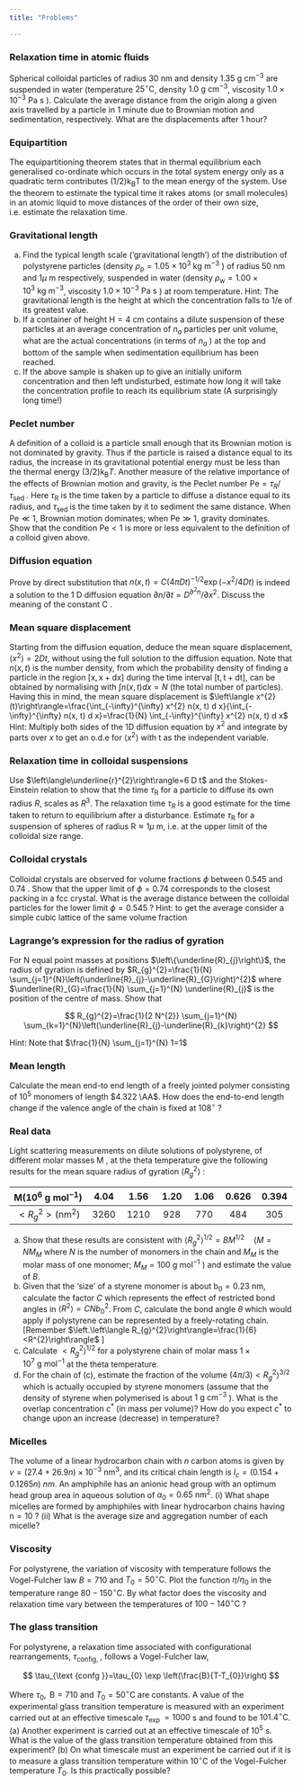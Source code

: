 ```yaml
---
title: "Problems"

---
```


### Relaxation time in atomic fluids

Spherical colloidal particles of radius 30 nm and density $1.35 \mathrm{~g} \mathrm{~cm}^{-3}$ are suspended in water (temperature $25^{\circ} \mathrm{C}$, density $1.0 \mathrm{~g} \mathrm{~cm}^{-3}$, viscosity $1.0 \times 10^{-3}$ Pa s ). Calculate the average distance from the origin along a given axis travelled by a particle in 1 minute due to Brownian motion and sedimentation, respectively. What are the displacements after 1 hour?

### Equipartition

The equipartitioning theorem states that in thermal equilibrium each generalised co-ordinate which occurs in the total system energy only as a quadratic term contributes $(1 / 2) \mathrm{k}_{\mathrm{B}} \mathrm{T}$ to the mean energy of the system. Use the theorem to estimate the typical time it rakes atoms (or small molecules) in an atomic liquid to move distances of the order of their own size, i.e. estimate the relaxation time.

### Gravitational length

(a) Find the typical length scale ('gravitational length') of the distribution of polystyrene particles (density $\rho_{\mathrm{p}}=1.05 \times 10^{3} \mathrm{~kg} \mathrm{~m}^{-3}$ ) of radius 50 nm and $1 \mu \mathrm{~m}$ respectively, suspended in water (density $\rho_{\mathrm{w}}=1.00 \times 10^{3} \mathrm{~kg} \mathrm{~m}^{-3}$, viscosity $1.0 \times 10^{-3} \mathrm{~Pa} \mathrm{~s}$ ) at room temperature. Hint: The gravitational length is the height at which the concentration falls to $1 / \mathrm{e}$ of its greatest value.
(b) If a container of height $\mathrm{H}=4 \mathrm{~cm}$ contains a dilute suspension of these particles at an average concentration of $n_{a}$ particles per unit volume, what are the actual concentrations (in terms of $n_{a}$ ) at the top and bottom of the sample when sedimentation equilibrium has been reached.
(c) If the above sample is shaken up to give an initially uniform concentration and then left undisturbed, estimate how long it will take the concentration profile to reach its equilibrium state (A surprisingly long time!)

### Peclet number

A definition of a colloid is a particle small enough that its Brownian motion is not dominated by gravity. Thus if the particle is raised a distance equal to its radius, the increase in its gravitational potential energy must be less than the thermal energy $(3 / 2) \mathrm{k}_{\mathrm{B}} T$. Another measure of the relative importance of the effects of Brownian motion and gravity, is the Peclet number $\mathrm{Pe}=\tau_{R} / \tau_{\text {sed }}$. Here $\tau_{\mathrm{R}}$ is the time taken by a particle to diffuse a distance equal to its radius, and $\tau_{\text {sed }}$ is the time taken by it to sediment the same distance. When $\mathrm{Pe} \ll 1$, Brownian motion dominates; when $\mathrm{Pe} \gg 1$, gravity dominates. Show that the
condition $\mathrm{Pe}<1$ is more or less equivalent to the definition of a colloid given above.

### Diffusion equation

Prove by direct substitution that $n(x, t)=C(4 \pi D t)^{-1 / 2} \exp \left(-x^{2} / 4 D t\right)$ is indeed a solution to the 1 D diffusion equation $\partial n / \partial t=D^{\partial^{2} n} / \partial x^{2}$.
Discuss the meaning of the constant C .

### Mean square displacement

Starting from the diffusion equation, deduce the mean square displacement, $\left\langle x^{2}\right\rangle=2 D t$, without using the full solution to the diffusion equation.
Note that $n(x, t)$ is the number density, from which the probability density of finding a particle in the region $[\mathrm{x}, \mathrm{x}+\mathrm{dx}]$ during the time interval $[\mathrm{t}, \mathrm{t}+\mathrm{dt}]$, can be obtained by normalising with $\int n(x, t) d x=N$ (the total number of particles). Having this in mind, the mean square displacement is
$\left\langle x^{2}(t)\right\rangle=\frac{\int_{-\infty}^{\infty} x^{2} n(x, t) d x}{\int_{-\infty}^{\infty} n(x, t) d x}=\frac{1}{N} \int_{-\infty}^{\infty} x^{2} n(x, t) d x$
Hint: Multiply both sides of the 1D diffusion equation by $x^{2}$ and integrate by parts over $x$ to get an o.d.e for $\left\langle x^{2}\right\rangle$ with t as the independent variable.

### Relaxation time in colloidal suspensions

Use $\left\langle\underline{r}^{2}\right\rangle=6 D t$ and the Stokes-Einstein relation to show that the time $\tau_{\mathrm{R}}$ for a particle to diffuse its own radius $R$, scales as $R^{3}$. The relaxation time $\tau_{R}$ is a good estimate for the time taken to return to equilibrium after a disturbance. Estimate $\tau_{\mathrm{R}}$ for a suspension of spheres of radius $\mathrm{R} \approx 1 \mu \mathrm{~m}$, i.e. at the upper limit of the colloidal size range.

### Colloidal crystals

Colloidal crystals are observed for volume fractions $\phi$ between 0.545 and 0.74 . Show that the upper limit of $\phi=0.74$ corresponds to the closest packing in a fcc crystal. What is the average distance between the colloidal particles for the lower limit $\phi=0.545$ ? Hint: to get the average consider a simple cubic lattice of the same volume fraction

### Lagrange's expression for the radius of gyration

For N equal point masses at positions $\left\{\underline{R}_{j}\right\}$, the radius of gyration is defined by $R_{g}^{2}=\frac{1}{N} \sum_{j=1}^{N}\left(\underline{R}_{j}-\underline{R}_{G}\right)^{2}$ where $\underline{R}_{G}=\frac{1}{N} \sum_{j=1}^{N} \underline{R}_{j}$ is the position of the centre of mass. Show that

$$
R_{g}^{2}=\frac{1}{2 N^{2}} \sum_{j=1}^{N} \sum_{k=1}^{N}\left(\underline{R}_{j}-\underline{R}_{k}\right)^{2}
$$

Hint: Note that $\frac{1}{N} \sum_{j=1}^{N} 1=1$

### Mean length

Calculate the mean end-to end length of a freely jointed polymer consisting of $10^{5}$ monomers of length $4.322 \AA$. How does the end-to-end length change if the valence angle of the chain is fixed at $108^{\circ}$ ?

### Real data

Light scattering measurements on dilute solutions of polystyrene, of different molar masses M , at the theta temperature give the following results for the mean square radius of gyration $\left\langle R_{g}^{2}\right\rangle$ :

| $\mathrm{M}\left(10^{6} \mathrm{~g} \mathrm{~mol}^{-1}\right)$ | 4.04 | 1.56 | 1.20 | 1.06 | 0.626 | 0.394 |
| :---: | :---: | :---: | :---: | :---: | :---: | :---: |
| $<R_{g}^{2}>\left(\mathrm{nm}^{2}\right)$ | 3260 | 1210 | 928 | 770 | 484 | 305 |

(a) Show that these results are consistent with $\left\langle R_{g}^{2}\right\rangle^{1 / 2}=B M^{1 / 2} \quad\left(M=N M_{M}\right.$ where $N$ is the number of monomers in the chain and $M_{M}$ is the molar mass of one monomer; $M_{M}=100 \mathrm{~g} \mathrm{~mol}^{-1}$ ) and estimate the value of $B$.
(b) Given that the 'size' of a styrene monomer is about $\mathrm{b}_{0}=0.23 \mathrm{~nm}$, calculate the factor $C$ which represents the effect of restricted bond angles in $\left\langle R^{2}\right\rangle=C N b_{0}^{2}$. From $C$, calculate the bond angle $\theta$ which would apply if polystyrene can be represented by a freely-rotating chain. [Remember $\left.\left\langle R_{g}^{2}\right\rangle=\frac{1}{6}<R^{2}\right\rangle$ ]
(c) Calculate $\left.<R_{g}^{2}\right\rangle^{1 / 2}$ for a polystyrene chain of molar mass $1 \times 10^{7} \mathrm{~g} \mathrm{~mol}^{-1}$ at the theta temperature.
(d) For the chain of (c), estimate the fraction of the volume $\left.(4 \pi / 3)<R_{g}^{2}\right\rangle^{3 / 2}$ which is actually occupied by styrene monomers (assume that the density of
styrene when polymerised is about $1 \mathrm{~g} \mathrm{~cm}^{-3}$ ). What is the overlap concentration $c^{*}$ (in mass per volume)? How do you expect $c^{*}$ to change upon an increase (decrease) in temperature?

### Micelles

The volume of a linear hydrocarbon chain with $n$ carbon atoms is given by $v=(27.4+26.9 n) \times 10^{-3} \mathrm{~nm}^{3}$, and its critical chain length is $l_{c}=(0.154+0.1265 n)$ $n m$. An amphiphile has an anionic head group with an optimum head group area in aqueous solution of $a_{0}=0.65 \mathrm{~nm}^{2}$.
(i) What shape micelles are formed by amphiphiles with linear hydrocarbon chains having $\mathrm{n}=10$ ?
(ii) What is the average size and aggregation number of each micelle?

### Viscosity

For polystyrene, the variation of viscosity with temperature follows the Vogel-Fulcher law $B=710$ and $T_{0}=50^{\circ} \mathrm{C}$. Plot the function $\eta / \eta_{0}$ in the temperature range $80-150^{\circ} \mathrm{C}$. By what factor does the viscosity and relaxation time vary between the temperatures of $100-140^{\circ} \mathrm{C}$ ?

### The glass transition

For polystyrene, a relaxation time associated with configurational rearrangements, $\tau_{\text {config, }}$, follows a Vogel-Fulcher law,

$$
\tau_{\text {confg }}=\tau_{0} \exp \left(\frac{B}{T-T_{0}}\right)
$$

Where $\tau_{0}, \mathrm{~B}=710$ and $T_{0}=50^{\circ} \mathrm{C}$ are constants. A value of the experimental glass transition temperature is measured with an experiment carried out at an effective timescale $\tau_{\text {exp }}=1000$ s and found to be $101.4^{\circ} \mathrm{C}$.
(a) Another experiment is carried out at an effective timescale of $10^{5} \mathrm{~s}$. What is the value of the glass transition temperature obtained from this experiment?
(b) On what timescale must an experiment be carried out if it is to measure a glass transition temperature within $10^{\circ} \mathrm{C}$ of the Vogel-Fulcher temperature $T_{0}$. Is this practically possible?
